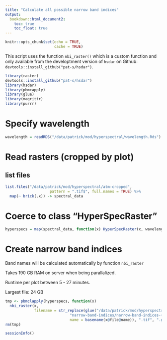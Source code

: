 ```yaml
---
title: "Calculate all possible narrow band indices"
output: 
  bookdown::html_document2:
    toc: true
    toc_float: true
---
```


```r
knitr::opts_chunk$set(echo = TRUE,
                      cache = TRUE)
```

This script uses the function `nbi_raster()` which is a custom function and only available from the developtment version of `hsdar` on Github: `devtools::install_github("pat-s/hsdar")`.

```r
library(raster)
devtools::install_github("pat-s/hsdar")
library(hsdar)
library(pbmcapply)
library(glue)
library(magrittr)
library(purrr)
```

# Specify wavelength 

```r
wavelength = readRDS("/data/patrick/mod/hyperspectral/wavelength.Rds")
```

# Read rasters (cropped by plot) 

## list files

```r
list.files("/data/patrick/mod/hyperspectral/atm-cropped", 
                    pattern = ".tif$", full.names = TRUE) %>% 
  map(~ brick(.x)) -> spectral_data
```

# Coerce to class "HyperSpecRaster"

```r
hyperspecs = map(spectral_data, function(x) HyperSpecRaster(x, wavelength))
```

# Create narrow band indices

Band names will be calculated automatically by function `nbi_raster`

Takes 190 GB RAM on server when being parallalized.

Runtime per plot between 5 - 27 minutes.

Largest file: 24 GB

```r
tmp <- pbmclapply(hyperspecs, function(x)  
  nbi_raster(x,
             filename = str_replace(glue("/data/patrick/mod/hyperspectral/",
                             "narrow-band-indices/narrow-band-indices-{name}",
                             name = basename(x@file@name)), ".tif", ".grd"), mc.cores = 15)) 
rm(tmp)
```

```r
sessionInfo()
```
